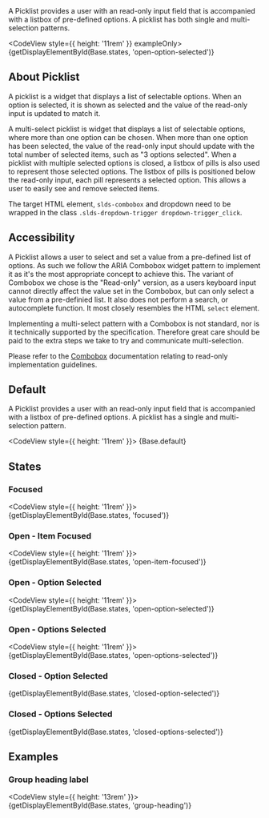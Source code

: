 
<div className="doc lead">
  A Picklist provides a user with an read-only input field that is accompanied with a listbox of pre-defined options. A picklist has both single and multi-selection patterns.
</div>

<CodeView style={{ height: '11rem' }} exampleOnly>
  {getDisplayElementById(Base.states, 'open-option-selected')}
</CodeView>

## About Picklist
A picklist is a widget that displays a list of selectable options. When an option is selected, it is shown as selected and the value of the read-only input is updated to match it.

A multi-select picklist is widget that displays a list of selectable options, where more than one option can be chosen. When more than one option has been selected, the value of the read-only input should update with the total number of selected items, such as "3 options selected". When a picklist with multiple selected options is closed, a listbox of pills is also used to represent those selected options. The listbox of pills is positioned below the read-only input, each pill represents a selected option. This allows a user to easily see and remove selected items.

The target HTML element, `slds-combobox` and dropdown need to be wrapped in the class `.slds-dropdown-trigger dropdown-trigger_click`.

## Accessibility

A Picklist allows a user to select and set a value from a pre-defined list of options. As such we follow the ARIA Combobox widget pattern to implement it as it's the most appropriate concept to achieve this. The variant of Combobox we chose is the "Read-only" version, as a users keyboard input cannot directly affect the value set in the Combobox, but can only select a value from a pre-definied list. It also does not perform a search, or autocomplete function. It most closely resembles the HTML `select` element.

Implementing a multi-select pattern with a Combobox is not standard, nor is it technically supported by the specification. Therefore great care should be paid to the extra steps we take to try and communicate multi-selection.

Please refer to the [Combobox](/components/combobox) documentation relating to read-only implementation guidelines.

## Default

A Picklist provides a user with an read-only input field that is accompanied with a listbox of pre-defined options. A picklist has a single and multi-selection pattern.

<CodeView style={{ height: '11rem' }}>
  {Base.default}
</CodeView>

## States

### Focused

<CodeView style={{ height: '11rem' }}>
  {getDisplayElementById(Base.states, 'focused')}
</CodeView>

### Open - Item Focused

<CodeView style={{ height: '11rem' }}>
  {getDisplayElementById(Base.states, 'open-item-focused')}
</CodeView>

### Open - Option Selected

<CodeView style={{ height: '11rem' }}>
  {getDisplayElementById(Base.states, 'open-option-selected')}
</CodeView>

### Open - Options Selected

<CodeView style={{ height: '11rem' }}>
  {getDisplayElementById(Base.states, 'open-options-selected')}
</CodeView>

### Closed - Option Selected

<CodeView>
  {getDisplayElementById(Base.states, 'closed-option-selected')}
</CodeView>

### Closed - Options Selected

<CodeView>
  {getDisplayElementById(Base.states, 'closed-options-selected')}
</CodeView>

## Examples

### Group heading label

<CodeView style={{ height: '13rem' }}>
  {getDisplayElementById(Base.states, 'group-heading')}
</CodeView>
